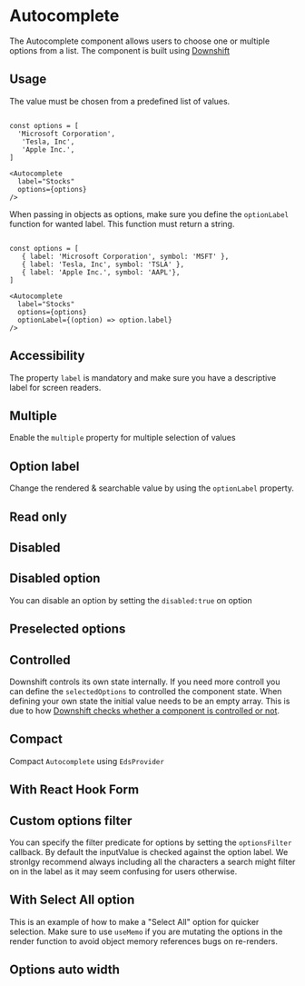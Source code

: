 


# Autocomplete 
The Autocomplete component allows users to choose one or multiple options from a list. The component is built using [Downshift](https://github.com/downshift-js/downshift) 

<Story id="inputs-autocomplete--introduction" />
<PropsTable />


## Usage

The value must be chosen from a predefined list of values.


```tsx

const options = [
  'Microsoft Corporation',
   'Tesla, Inc',
   'Apple Inc.',
]

<Autocomplete 
  label="Stocks"
  options={options}
/>
```

When passing in objects as options, make sure you define the `optionLabel` function for wanted label. This function must return a string.

```tsx

const options = [
   { label: 'Microsoft Corporation', symbol: 'MSFT' },
   { label: 'Tesla, Inc', symbol: 'TSLA' },
   { label: 'Apple Inc.', symbol: 'AAPL'},
]

<Autocomplete 
  label="Stocks"
  options={options}
  optionLabel={(option) => option.label}
/>
```


## Accessibility
The property `label` is mandatory and make sure you have a descriptive label for screen readers.

## Multiple

Enable the `multiple` property for multiple selection of values
<Story id="inputs-autocomplete--multiple" />

## Option label

Change the rendered & searchable value by using the `optionLabel` property.
<Story id="inputs-autocomplete--option-label" />

## Read only
<Story id="inputs-autocomplete--readonly" />

## Disabled
<Story id="inputs-autocomplete--disabled" />


## Disabled option

You can disable an option by setting the `disabled:true` on option
<Story id="inputs-autocomplete--disabled-option" />


## Preselected options
<Story id="inputs-autocomplete--preselected-options" />


## Controlled

Downshift controls its own state internally. If you need more controll you can define the `selectedOptions` to controlled the component state. When defining your own state the initial value needs to be an empty array. This is due to how [Downshift checks whether a component is controlled or not](https://github.com/downshift-js/downshift#control-props).
<Story id="inputs-autocomplete--controlled" />

## Compact
Compact `Autocomplete` using `EdsProvider`
<Story id="inputs-autocomplete--compact" />

## With React Hook Form
<Story id="inputs-autocomplete--with-react-hook-form" />

## Custom options filter

You can specify the filter predicate for options by setting the `optionsFilter` callback. By default the inputValue is checked against the option label. 
We stronlgy recommend always including all the characters a search might filter on in the label as it may seem confusing for users otherwise.
<Story id="inputs-autocomplete--custom-options-filter" />

## With Select All option
This is an example of how to make a "Select All" option for quicker selection. 
Make sure to use `useMemo` if you are mutating the options in the render function to avoid object memory references bugs on re-renders.
<Story id="inputs-autocomplete--select-all" />

## Options auto width 
<Story id="inputs-autocomplete--auto-width" />
